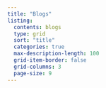 ```yaml
---
title: "Blogs"
listing: 
  contents: blogs
  type: grid
  sort: "title" 
  categories: true 
  max-description-length: 100
  grid-item-border: false
  grid-columns: 3
  page-size: 9
---
```


<style>
.quarto-grid-item {
    display: flex;
    flex-direction: column;
}

.quarto-grid-item img {
    max-width: 100%;
    height: auto;
    margin-bottom: 10px; /* Space between image and title */
}

.quarto-grid-item-title {
    margin-top: auto;
    padding: 10px 0; /* Adjust padding to avoid overlap */
    text-align: center;
}
</style>
